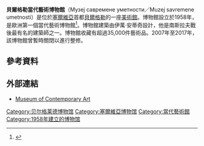 {{Infobox Museum
 |name        = 貝爾格勒當代藝術博物館<br>Музеј савремене уметности<br>Muzej savremene umetnosti
 |image       = Muzej savremene umetnosti bg.jpg
 |imagesize   =
 |map_type    =
 |latitude    =
 |longitude   =
 |established = 1958年
 |location    = [[贝尔格莱德|贝尔格莱德]]
 |type        = 
 |visitors    = 
 |director    = 
 |curator     = 
 |publictransit=
 |website     = [http://www.msub.org.rs/ http://www.msub.org.rs/]
}}

'''貝爾格勒當代藝術博物館'''（Музеј савремене уметности／Muzej savremene umetnosti）是位於[[塞爾維亞|塞爾維亞]]首都[[貝爾格勒|貝爾格勒]]的一座[[美術館|美術館]]。博物館設立於1958年，是歐洲第一個當代藝術博物館<ref>{{Cite web |url=http://www.bbc.co.uk/news/world-europe-23841398 |title=存档副本 |access-date=2015-01-16 |archive-date=2013-08-30 |archive-url=https://web.archive.org/web/20130830172336/http://www.bbc.co.uk/news/world-europe-23841398 |dead-url=no }}</ref>。博物館建築由伊萬·安蒂奇設計，他是南斯拉夫戰後最有名的建築師之一。博物館收藏有超過35,000件藝術品。2007年至2017年，該博物館曾暫時關閉以進行整修。

==參考資料==
{{Reflist}}
==外部連結==
*[http://www.msub.org.rs/ Museum of Contemporary Art] {{Wayback|url=http://www.msub.org.rs/ |date=20210517093820 }}
{{coord|44|49|10|N|20|26|32|E|type:landmark_source:frwiki|display=title}}

[[Category:贝尔格莱德博物馆|Category:贝尔格莱德博物馆]]
[[Category:塞爾維亞博物馆|Category:塞爾維亞博物馆]]
[[Category:當代藝術館|Category:當代藝術館]]
[[Category:1958年建立的博物馆|Category:1958年建立的博物馆]]